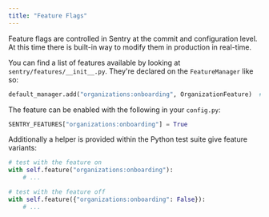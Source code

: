 ```yaml
---
title: "Feature Flags"
---
```


Feature flags are controlled in Sentry at the commit and configuration level. At this time there is built-in way to modify them in production in real-time.

You can find a list of features available by looking at `sentry/features/__init__.py`. They're declared on the `FeatureManager` like so:

```python
default_manager.add("organizations:onboarding", OrganizationFeature)  # NOQA
```

The feature can be enabled with the following in your `config.py`:

```python
SENTRY_FEATURES["organizations:onboarding"] = True
```

Additionally a helper is provided within the Python test suite give feature variants:

```python
# test with the feature on
with self.feature("organizations:onboarding"):
    # ...

# test with the feature off
with self.feature({"organizations:onboarding": False}):
    # ...
```
